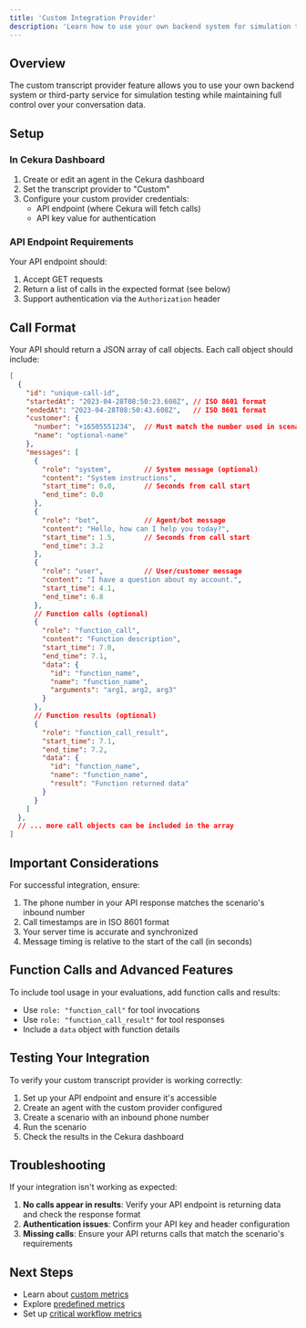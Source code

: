 ```yaml
---
title: 'Custom Integration Provider'
description: 'Learn how to use your own backend system for simulation testing with Cekura by integrating a custom transcript provider.'
---
```


## Overview

The custom transcript provider feature allows you to use your own backend system or third-party service for simulation testing while maintaining full control over your conversation data.

## Setup

### In Cekura Dashboard

1. Create or edit an agent in the Cekura dashboard
2. Set the transcript provider to "Custom"
3. Configure your custom provider credentials:
   - API endpoint (where Cekura will fetch calls)
   - API key value for authentication

### API Endpoint Requirements

Your API endpoint should:

1. Accept GET requests
2. Return a list of calls in the expected format (see below)
3. Support authentication via the `Authorization` header

## Call Format

Your API should return a JSON array of call objects. Each call object should include:
```json
[
  {
    "id": "unique-call-id",
    "startedAt": "2023-04-28T08:50:23.608Z", // ISO 8601 format
    "endedAt": "2023-04-28T08:50:43.608Z",   // ISO 8601 format
    "customer": {
      "number": "+16505551234",  // Must match the number used in scenarios
      "name": "optional-name"
    },
    "messages": [
      {
        "role": "system",        // System message (optional)
        "content": "System instructions",
        "start_time": 0.0,       // Seconds from call start
        "end_time": 0.0
      },
      {
        "role": "bot",           // Agent/bot message
        "content": "Hello, how can I help you today?",
        "start_time": 1.5,       // Seconds from call start
        "end_time": 3.2
      },
      {
        "role": "user",          // User/customer message
        "content": "I have a question about my account.",
        "start_time": 4.1,
        "end_time": 6.8
      },
      // Function calls (optional)
      {
        "role": "function_call",
        "content": "Function description",
        "start_time": 7.0,
        "end_time": 7.1,
        "data": {
          "id": "function_name",
          "name": "function_name",
          "arguments": "arg1, arg2, arg3"
        }
      },
      // Function results (optional)
      {
        "role": "function_call_result",
        "start_time": 7.1,
        "end_time": 7.2,
        "data": {
          "id": "function_name",
          "name": "function_name",
          "result": "Function returned data"
        }
      }
    ]
  },
  // ... more call objects can be included in the array
]
```

## Important Considerations

For successful integration, ensure:

1. The phone number in your API response matches the scenario's inbound number
2. Call timestamps are in ISO 8601 format
3. Your server time is accurate and synchronized
4. Message timing is relative to the start of the call (in seconds)

## Function Calls and Advanced Features

To include tool usage in your evaluations, add function calls and results:

- Use `role: "function_call"` for tool invocations
- Use `role: "function_call_result"` for tool responses
- Include a `data` object with function details

## Testing Your Integration

To verify your custom transcript provider is working correctly:

1. Set up your API endpoint and ensure it's accessible
2. Create an agent with the custom provider configured
3. Create a scenario with an inbound phone number
4. Run the scenario
5. Check the results in the Cekura dashboard

## Troubleshooting

If your integration isn't working as expected:

1. **No calls appear in results**: Verify your API endpoint is returning data and check the response format
2. **Authentication issues**: Confirm your API key and header configuration
3. **Missing calls**: Ensure your API returns calls that match the scenario's requirements

## Next Steps
- Learn about [custom metrics](/testing-voice-agents/metrics/custom-metrics)
- Explore [predefined metrics](/testing-voice-agents/metrics/pre-defined-metrics)
- Set up [critical workflow metrics](/testing-voice-agents/metrics/critical-workflow-metric) 
